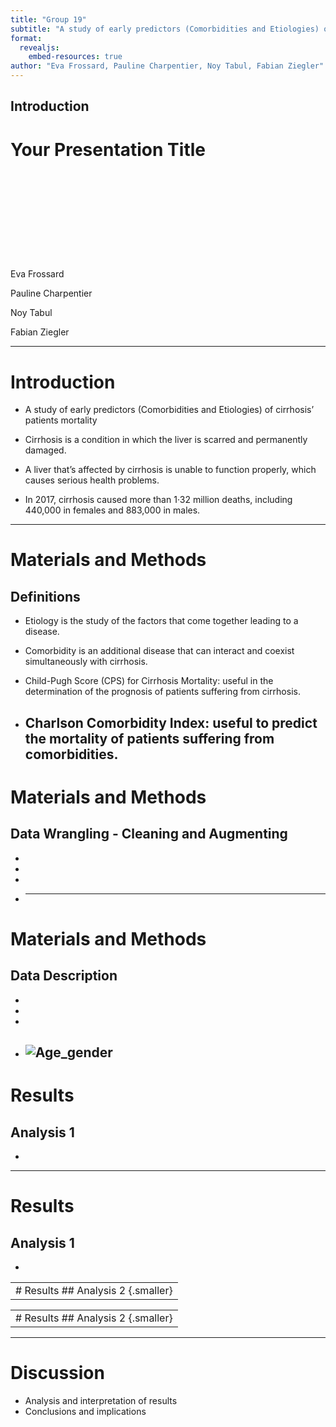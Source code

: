 ```yaml
---
title: "Group 19"
subtitle: "A study of early predictors (Comorbidities and Etiologies) of cirrhosis' patients mortality"
format: 
  revealjs:
    embed-resources: true
author: "Eva Frossard, Pauline Charpentier, Noy Tabul, Fabian Ziegler"
---
```


## Introduction {.smaller}



# Your Presentation Title

 

 

 

 

 

Eva Frossard

\tex

Pauline Charpentier

\tex

Noy Tabul

\tex

Fabian Ziegler

------------------------------------------------------------------------

# Introduction

-   A study of early predictors (Comorbidities and Etiologies) of cirrhosis' patients mortality

-   Cirrhosis is a condition in which the liver is scarred and permanently damaged.

-   A liver that’s affected by cirrhosis is unable to function properly, which causes serious health problems.

-   In 2017, cirrhosis caused more than 1·32 million deaths, including 440,000 in females and 883,000 in males.

------------------------------------------------------------------------

# Materials and Methods
## Definitions {.smaller}

-   Etiology is the study of the factors that come together leading to a disease.

-   Comorbidity is an additional disease that can interact and coexist simultaneously with cirrhosis.

-   Child-Pugh Score (CPS) for Cirrhosis Mortality: useful in the determination of the prognosis of patients suffering from cirrhosis.

-   Charlson Comorbidity Index: useful to predict the mortality of patients suffering from comorbidities.
------------------------------------------------------------------------

# Materials and Methods
## Data Wrangling - Cleaning and Augmenting {.smaller}

-   

-   

-   

-   
------------------------------------------------------------------------

# Materials and Methods
## Data Description {.smaller}

-   

-   

-   

- ![Age_gender](../results/plots/Age_gender.png)
------------------------------------------------------------------------

# Results
## Analysis 1 {.smaller}

-   

------------------------------------------------------------------------

# Results
## Analysis 1 {.smaller}

-   

------------------------------------------------------------------------
# Results
## Analysis 2 {.smaller}

-   

------------------------------------------------------------------------
# Results
## Analysis 2 {.smaller}

-   

------------------------------------------------------------------------

# Discussion

-   Analysis and interpretation of results
-   Conclusions and implications
